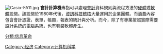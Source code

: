 {{Unreferenced |time=2010-02-17T11:43:39+00:00 }}
[[File:Casio-FA11.jpg|thumb]]
'''會計計算機'''專指可以處理[[會計|會計]]資料規則與流程方法的[[硬體|硬體]]或[[軟體|軟體]]設施。該設施於1980年代後，[[資訊科技稽核|資訊科技稽核]]大量運用於企業團體。而涵蓋內容包含會計憑證，表單，帳冊，報表的統計與分析。而今，除了有專業按照實際需要設計系統的電腦系統，也有套裝軟體產生。



[[分類:信息革命|分類:信息革命]]
{{計算機小作品}}
[[Category:经济|Category:经济]]
[[Category:计算机科学|Category:计算机科学]]